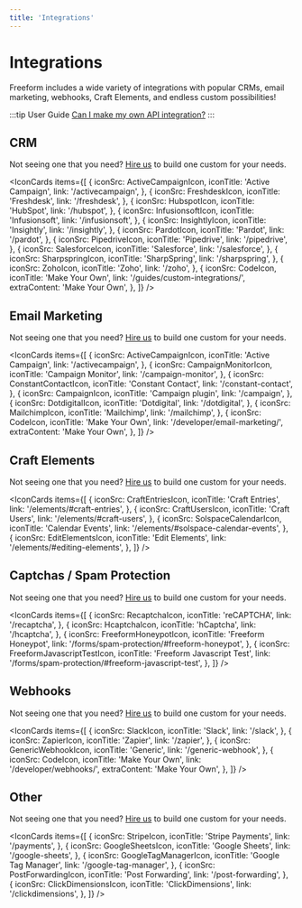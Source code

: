 ```yaml
---
title: 'Integrations'
---
```




# Integrations <Badge type="pro" text="Pro" />

Freeform includes a wide variety of integrations with popular CRMs, email marketing, webhooks, Craft Elements, and endless custom possibilities!

:::tip User Guide
[Can I make my own API integration?](guides/custom-integrations/)
:::

## CRM

Not seeing one that you need? [Hire us](/support/premium/) to build one custom for your needs.

<IconCards
  items={[
    {
      iconSrc: ActiveCampaignIcon,
      iconTitle: 'Active Campaign',
      link: '/activecampaign',
    },
    {
      iconSrc: FreshdeskIcon,
      iconTitle: 'Freshdesk',
      link: '/freshdesk',
    },
    {
      iconSrc: HubspotIcon,
      iconTitle: 'HubSpot',
      link: '/hubspot',
    },
    {
      iconSrc: InfusionsoftIcon,
      iconTitle: 'Infusionsoft',
      link: '/infusionsoft',
    },
    {
      iconSrc: InsightlyIcon,
      iconTitle: 'Insightly',
      link: '/insightly',
    },
    {
      iconSrc: PardotIcon,
      iconTitle: 'Pardot',
      link: '/pardot',
    },
    {
      iconSrc: PipedriveIcon,
      iconTitle: 'Pipedrive',
      link: '/pipedrive',
    },
    {
      iconSrc: SalesforceIcon,
      iconTitle: 'Salesforce',
      link: '/salesforce',
    },
    {
      iconSrc: SharpspringIcon,
      iconTitle: 'SharpSpring',
      link: '/sharpspring',
    },
    {
      iconSrc: ZohoIcon,
      iconTitle: 'Zoho',
      link: '/zoho',
    },
    {
      iconSrc: CodeIcon,
      iconTitle: 'Make Your Own',
      link: '/guides/custom-integrations/',
      extraContent: 'Make Your Own',
    },
  ]}
/>

## Email Marketing

Not seeing one that you need? [Hire us](/support/premium/) to build one custom for your needs.

<IconCards
  items={[
    {
      iconSrc: ActiveCampaignIcon,
      iconTitle: 'Active Campaign',
      link: '/activecampaign',
    },
    {
      iconSrc: CampaignMonitorIcon,
      iconTitle: 'Campaign Monitor',
      link: '/campaign-monitor',
    },
    {
      iconSrc: ConstantContactIcon,
      iconTitle: 'Constant Contact',
      link: '/constant-contact',
    },
    {
      iconSrc: CampaignIcon,
      iconTitle: 'Campaign plugin',
      link: '/campaign',
    },
    {
      iconSrc: DotdigitalIcon,
      iconTitle: 'Dotdigital',
      link: '/dotdigital',
    },
    {
      iconSrc: MailchimpIcon,
      iconTitle: 'Mailchimp',
      link: '/mailchimp',
    },
    {
      iconSrc: CodeIcon,
      iconTitle: 'Make Your Own',
      link: '/developer/email-marketing/',
      extraContent: 'Make Your Own',
    },
  ]}
/>

## Craft Elements

Not seeing one that you need? [Hire us](/support/premium/) to build one custom for your needs.

<IconCards
  items={[
    {
      iconSrc: CraftEntriesIcon,
      iconTitle: 'Craft Entries',
      link: '/elements/#craft-entries',
    },
    {
      iconSrc: CraftUsersIcon,
      iconTitle: 'Craft Users',
      link: '/elements/#craft-users',
    },
    {
      iconSrc: SolspaceCalendarIcon,
      iconTitle: 'Calendar Events',
      link: '/elements/#solspace-calendar-events',
    },
    {
      iconSrc: EditElementsIcon,
      iconTitle: 'Edit Elements',
      link: '/elements/#editing-elements',
    },
  ]}
/>

## Captchas / Spam Protection

Not seeing one that you need? [Hire us](/support/premium/) to build one custom for your needs.

<IconCards
  items={[
    {
      iconSrc: RecaptchaIcon,
      iconTitle: 'reCAPTCHA',
      link: '/recaptcha',
    },
    {
      iconSrc: HcaptchaIcon,
      iconTitle: 'hCaptcha',
      link: '/hcaptcha',
    },
    {
      iconSrc: FreeformHoneypotIcon,
      iconTitle: 'Freeform Honeypot',
      link: '/forms/spam-protection/#freeform-honeypot',
    },
    {
      iconSrc: FreeformJavascriptTestIcon,
      iconTitle: 'Freeform Javascript Test',
      link: '/forms/spam-protection/#freeform-javascript-test',
    },
  ]}
/>

## Webhooks

Not seeing one that you need? [Hire us](/support/premium/) to build one custom for your needs.

<IconCards
  items={[
    {
      iconSrc: SlackIcon,
      iconTitle: 'Slack',
      link: '/slack',
    },
    {
      iconSrc: ZapierIcon,
      iconTitle: 'Zapier',
      link: '/zapier',
    },
    {
      iconSrc: GenericWebhookIcon,
      iconTitle: 'Generic',
      link: '/generic-webhook',
    },
    {
      iconSrc: CodeIcon,
      iconTitle: 'Make Your Own',
      link: '/developer/webhooks/',
      extraContent: 'Make Your Own',
    },
  ]}
/>

## Other

Not seeing one that you need? [Hire us](/support/premium/) to build one custom for your needs.

<IconCards
  items={[
    {
      iconSrc: StripeIcon,
      iconTitle: 'Stripe Payments',
      link: '/payments',
    },
    {
      iconSrc: GoogleSheetsIcon,
      iconTitle: 'Google Sheets',
      link: '/google-sheets',
    },
    {
      iconSrc: GoogleTagManagerIcon,
      iconTitle: 'Google Tag Manager',
      link: '/google-tag-manager',
    },
    {
      iconSrc: PostForwardingIcon,
      iconTitle: 'Post Forwarding',
      link: '/post-forwarding',
    },
    {
      iconSrc: ClickDimensionsIcon,
      iconTitle: 'ClickDimensions',
      link: '/clickdimensions',
    },
  ]}
/>
